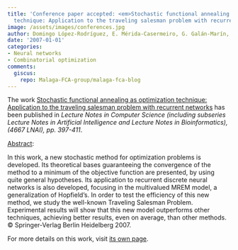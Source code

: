```yaml
---
title: 'Conference paper accepted: <em>Stochastic functional annealing as optimization
  technique: Application to the traveling salesman problem with recurrent networks</em>'
image: /assets/images/conferences.jpg
author: Domingo López-Rodríguez, E. Mérida-Casermeiro, G. Galán-Marín, J.M. Ortiz-de-Lazcano-Lobato
date: '2007-01-01'
categories:
- Neural networks
- Combinatorial optimization
comments:
  giscus:
    repo: Malaga-FCA-group/malaga-fca-blog
---
```


The work <u>Stochastic functional annealing as optimization technique: Application to the traveling salesman problem with recurrent networks</u> has been published in <em>Lecture Notes in Computer Science (including subseries Lecture Notes in Artificial Intelligence and Lecture Notes in Bioinformatics), (4667 LNAI), <em>pp. 397-411</em></em>.

<u>Abstract</u>:



In this work, a new stochastic method for optimization problems is developed. Its theoretical bases guaranteeing the convergence of the method to a minimum of the objective function are presented, by using quite general hypotheses. Its application to recurrent discrete neural networks is also developed, focusing in the multivalued MREM model, a generalization of Hopfield's. In order to test the efficiency of this new method, we study the well-known Traveling Salesman Problem. Experimental results will show that this new model outperforms other techniques, achieving better results, even on average, than other methods. © Springer-Verlag Berlin Heidelberg 2007.




For more details on this work, visit <a href='/publications/conferences/2007-ki'>its own page</a>.
